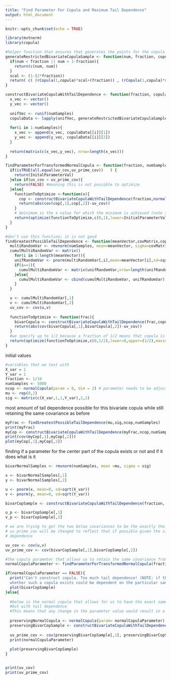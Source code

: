 ```yaml
---
title: "Find Parameter For Copula and Maximum Tail Dependence"
output: html_document
---
```


```r
knitr::opts_chunk$set(echo = TRUE)
```

```r
library(mvtnorm)
library(copula)

#helper function that ensures that generates the points for the copula
generateRestrictedBivariateCopulaSample <- function(num, fraction, copula){
  if(num < fraction || num > 1-fraction){
    return(c(num, num))
  }
  scal <- (1-(2*fraction))
  return( c( (rCopula(1,copula)*scal+(fraction)) , (rCopula(1,copula)*scal+(fraction) ) ) )
}

constructBivariateCopulaWithTailDependence <- function(fraction, copula, numSamples){
  x_vec <- vector()
  y_vec <- vector()
  
  unifVec <- runif(numSamples)
  copulaData <- lapply(unifVec, generateRestrictedBivariateCopulaSample, fraction, copula)
  
  for(i in 1:numSamples){
    x_vec <- append(x_vec, copulaData[[i]][1])
    y_vec <- append(y_vec, copulaData[[i]][2])
  }
  
  return(matrix(c(x_vec,y_vec), nrow=length(x_vec)))
}

findParameterForTransformedNormalCopula <- function(fraction, numSamples, uv_cov, uv_prime_cov, InitialParameterVal = 0){
  if(isTRUE(all.equal(uv_cov,uv_prime_cov))   ) {
    return(InitalParameterVal)  
  }else if(uv_cov < uv_prime_cov){
    return(FALSE) #meaning this is not possible to optimize
  }else{
    functionToOptimize <-function(x){
      cop <- constructBivariateCopulaWithTailDependence(fraction,normalCopula(param = x, dim = 2),numSamples)
      return(abs(cov(cop[,1],cop[,2])-uv_cov))
    }
    # $minimum is the x value for which the minimum is achieved (note that optimize returns a list) 
    return(optimize(functionToOptimize,c(0,1),lower=InitialParameterVal,upper=1,maximum=FALSE)$minimum)
  }
}

#don't use this function; it is not good
findGreatestPossibleTailDependence <- function(meanVector,covMatrix,copula,numSamples){
  multiRandomVar <- rmvnorm(numSamples, mean=meanVector, sigma=covMatrix)
  cumulMultiRandomVar <- matrix()
    for(i in 1:length(meanVector)){
    unifRandomVar <- pnorm(multiRandomVar[,i],mean=meanVector[i],sd=sqrt(covMatrix[i,i]))
    if(i==1){
      cumulMultiRandomVar <- matrix(unifRandomVar,nrow=length(unifRandomVar))
    }else{
      cumulMultiRandomVar <- cbind(cumulMultiRandomVar, unifRandomVar)     
    }
  }

  u <- cumulMultiRandomVar[,1]
  v <- cumulMultiRandomVar[,2]
  uv_cov <- cov(u,v)
  
  functionToOptimize <- function(frac){
    bivarCopula <- constructBivariateCopulaWithTailDependence(frac,copula,numSamples)
    return(abs(cov(bivarCopula[,1],bivarCopula[,2])-uv_cov))
  }
  #we specify up to 1/2 because a fraction of 1/2 means that copula is just a straight line
  return(optimize(functionToOptimize,c(0,1/2),lower=0,upper=(1/2),maximum=F)$minimum)
}
```
initial values
```r
#variables that we test with
X_var = 1
Y_var = 1
fraction <- 1/16
numSamples <- 5000
ncop <- normalCopula(param = 0, dim = 2) # parameter needs to be adjusted to ensure the same covariance
mu <- rep(0,2)
sig <- matrix(c(X_var,1,1,Y_var),2,2)
```

most amount of tail dependence possible for this bivariate copula while still retaining the same covariance as before
```r
myFrac <- findGreatestPossibleTailDependence(mu,sig,ncop,numSamples)
print(myFrac)
myCop <- constructBivariateCopulaWithTailDependence(myFrac,ncop,numSamples)
print(cov(myCop[,1],myCop[,2]))
plot(myCop[,1],myCop[,2])
```


finding if a parameter for the center part of the copula exists or not and if it does what is it
```r
bivarNormalSamples <- rmvnorm(numSamples, mean =mu, sigma = sig)

x <- bivarNormalSamples[,1]
y <- bivarNormalSamples[,2]

u <- pnorm(x, mean=0, sd=sqrt(X_var))
v <- pnorm(y, mean=0, sd=sqrt(Y_var))

bivarCopSample <- constructBivariateCopulaWithTailDependence(fraction, ncop, numSamples)

u_p <- bivarCopSample[,1]
v_p <- bivarCopSample[,2]

# we are trying to get the two below covariances to be the exactly the same
# uv_prime_cov will be changed to reflect that if possible given the size of the tail
# dependence

uv_cov <- cov(u,v)
uv_prime_cov <- cov(bivarCopSample[,1],bivarCopSample[,2])

#the copula parameter that allows us to retain the same covariance from earlier
normalCopulaParameter <- findParameterForTransformedNormalCopula(fraction,numSamples,uv_cov,uv_prime_cov)

if(normalCopulaParameter == FALSE){
  print("Can't construct copula. Too much tail dependence! (NOTE: if the sample size is small then
  whether such a copula exists could be dependent on the particular sample!")
  plot(bivarCopSample)
}else{
  
  #below is the normal copula that allows for us to have the exact same covariance as the original
  #but with tail dependence
  #This means that any change in the parameter value would result in a copula with differing covariance
  
  preservingNormalCopula <- normalCopula(param= normalCopulaParameter)
  preservingBivarCopSample <- constructBivariateCopulaWithTailDependence(fraction, preservingNormalCopula, numSamples)
  
  uv_prime_cov <- cov(preservingBivarCopSample[,1], preservingBivarCopSample[,2])
  print(normalCopulaParameter)
  
  plot(preservingBivarCopSample)
}


print(uv_cov)
print(uv_prime_cov)

```